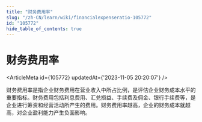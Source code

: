 ```yaml
---
title: "财务费用率"
slug: "/zh-CN/learn/wiki/financialexpenseratio-105772"
id: "105772"
hide_table_of_contents: true
---
```



# 财务费用率

<ArticleMeta id={105772} updatedAt={'2023-11-05 20:20:07'} />
<div className='border-solid border-b border-t-0 my-4 border-[var(--ifm-color-gray-300)]' />

财务费用率是指企业财务费用在营业收入中所占比例，是评估企业财务成本水平的重要指标。财务费用包括利息费用、汇兑损益、手续费及佣金、银行手续费等，是企业进行筹资和经营活动所产生的费用。财务费用率越高，企业的财务成本就越高，对企业盈利能力产生负面影响。

